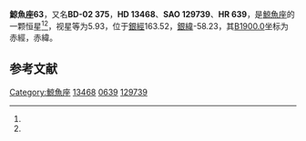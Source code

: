 {{Starbox begin
| name = 鯨魚座63
}}
{{Starbox observe
| epoch = [[J2000.0|J2000.0]]
| constell = [[鯨魚座|鯨魚座]]<ref name=SIMBAD>{{cite web
 | url=http://simbad.u-strasbg.fr/simbad/sim-id?Ident=HR+639
 | title=Pulsating variable Star
 | publisher=Centre de Données astronomiques de Strasbourg
 | work=SIMBAD
 | accessdate=2012-07-13
 | archive-date=2019-08-15
 | archive-url=https://web.archive.org/web/20190815041528/http://simbad.u-strasbg.fr/simbad/sim-id?Ident=HR+639
 | dead-url=no
 }}</ref><ref name=DATA>{{cite web
 | url=http://vizier.u-strasbg.fr/viz-bin/VizieR-5?-out.add=.&-source=5050&-corr=PK=HR&-out.max=9999&HR=639
 | title=VizieR Detailed Page
 | accessdate=2012-07-13
 | archive-date=2016-03-05
 | archive-url=https://web.archive.org/web/20160305101346/http://vizier.u-strasbg.fr/viz-bin/VizieR-5?-out.add=.&-source=5050&-corr=PK=HR&-out.max=9999&HR=639
 | dead-url=no
 }}</ref>
| 星官 = 
| ra = {{RA|2|11|35.8}}<ref name=SIMBAD /><ref name=DATA />
| dec = {{DEC|-1|49|31}}<ref name=SIMBAD /><ref name=DATA />
| appmag_v = 5.93<ref name=SIMBAD /><ref name=DATA />
}}
{{Starbox character
| class = gG9<ref name=SIMBAD /><ref name=DATA />
| b-v = 0.97<ref name=SIMBAD /><ref name=DATA />
| u-b = 0.7<ref name=SIMBAD /><ref name=DATA />
| r-i = <ref name=SIMBAD /><ref name=DATA />
| variable = 
}}
{{Starbox astrometry
| radial_v = 0.7
| prop_mo_ra = 32
| parallax = 
| p_error = 
}}
{{Starbox catalog
| names =BD-02 375，[[SAO星表|SAO]] 129739，[[HD星表|HD]] 13468，[[HR星表|HR]] 639}}
{{Starbox reference |Simbad=HR+639}}
{{Starbox end}}

'''鯨魚座63'''，又名'''BD-02 375'''，'''HD 13468'''、'''SAO 129739'''、'''HR 639'''，是[[鯨魚座|鯨魚座]]的一颗恒星<ref name=SIMBAD /><ref name=DATA />，视星等为5.93，位于[[銀道座標系|銀經]]163.52，[[銀道座標系|銀緯]]-58.23，其[[B1900.0|B1900.0]]坐标为赤經{{RA|2|6|31.1}}，赤緯{{DEC|-2|-58.23|44}}。

== 参考文献 ==
{{reflist}}

{{star-stub}}

{{鯨魚座恒星}}
{{星官|天囷|13|21}}
[[Category:鯨魚座|Category:鯨魚座]]
[[Category:HD和HDE天體|13468]]
[[Category:HR天體|0639]]
[[Category:SAO天體|129739]]